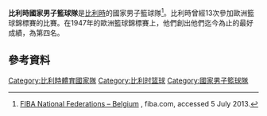 '''比利時國家男子籃球隊'''是[[比利時|比利時]]的國家男子籃球隊<ref>[http://www.fiba.com/pages/eng/fc/FIBA/fibaStru/nfLeag/nfProf.asp?nationalFederationNumber=245 FIBA National Federations – Belgium] {{Wayback|url=http://www.fiba.com/pages/eng/fc/FIBA/fibaStru/nfLeag/nfProf.asp?nationalFederationNumber=245 |date=20160306061800 }}, fiba.com, accessed 5 July 2013.</ref>。比利時曾經13次參加歐洲籃球錦標賽的比賽。在1947年的歐洲籃球錦標賽上，他們創出他們迄今為止的最好成績，為第四名。
==參考資料==
{{Reflist}}

{{歐洲籃球協會男子隊}}
{{比利時體育國家隊}}
[[Category:比利時體育國家隊|Category:比利時體育國家隊]]
[[Category:比利时篮球|Category:比利时篮球]]
[[Category:國家男子籃球隊|Category:國家男子籃球隊]]